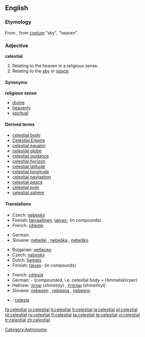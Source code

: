 {{wikipedia|dab=celestial}}
==English==

===Etymology===
From {{L.}} {{term|caelestis|cælestis|lang=la}}, from ''[[caelum]]'' "sky", "heaven".

===Adjective===
'''celestial''' {{notcomparable}}

# Relating to the heaven in a religious sense.
# Relating to the [[sky]] or [[space]].

====Synonyms====
'''religious sense'''
* [[divine]]
* [[heavenly]]
* [[spiritual]]

====Derived terms====
* [[celestial body]]
* [[Celestial Empire]]
* [[celestial equator]]
* [[celestial globe]]
* [[celestial guidance]]
* [[celestial horizon]]
* [[celestial latitude]]
* [[celestial longitude]]
* [[celestial navigation]]
* [[celestial peace]]
* [[celestial pole]]
* [[celestial sphere]]

====Translations====
{{trans-top|relating to heaven (religious)}}
* Czech: [[nebeský]] {{m}}
* Finnish: [[taivaallinen]], [[taivas-]] (in compounds)
* French: [[céleste]]
{{trans-mid}}
* German: {{t+|de|himmlisch}}
* Slovene: [[nebeški]] {{m}}, [[nebeška]] {{f}}, [[nebeško]] {{n}}
{{trans-bottom}}

{{trans-top|relating to sky}}
* Bulgarian: [[небесен]]
* Czech: [[nebeský]] {{m}}
* Dutch: [[hemels]]
* Finnish: [[taivas]]- (in compounds)
{{trans-mid}}
* French: [[céleste]]
* German: {{t+|de|Himmels}}- (compounded, i.e. celestial body = Himmelskörper)
* Hebrew: [[שמימי]] (shmeimy) {{m}}, [[שמימית]] (shmeimyt) {{f}}
* Slovene: [[nebesen]] {{m}}, [[nebesna]] {{f}}, [[nebesno]] {{n}}
{{trans-bottom}}

{{checktrans-top}}
* {{ttbc|Italian}}: [[celeste]]
{{trans-mid}}
{{trans-bottom}}

[[Category:Astronomy]]

[[fa:celestial]]
[[io:celestial]]
[[it:celestial]]
[[lt:celestial]]
[[ja:celestial]]
[[pl:celestial]]
[[pt:celestial]]
[[ru:celestial]]
[[fi:celestial]]
[[ta:celestial]]
[[te:celestial]]
[[vi:celestial]]
[[tr:celestial]]
[[zh:celestial]]